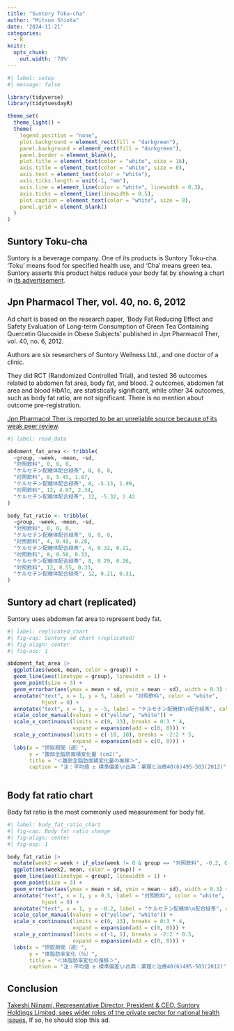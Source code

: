 ```yaml
---
title: "Suntory Toku-cha"
author: "Mitsuo Shiota"
date: '2024-11-21'
categories:
  - R
knitr: 
  opts_chunk: 
    out.width: '70%'
---
```


```r
#| label: setup
#| message: false

library(tidyverse)
library(tidytuesdayR)

theme_set(
  theme_light() +
  theme(
    legend.position = "none",
    plot.background = element_rect(fill = "darkgreen"),
    panel.background = element_rect(fill = "darkgreen"),
    panel.border = element_blank(),
    plot.title = element_text(color = "white", size = 16),
    axis.title = element_text(color = "white", size = 8),
    axis.text = element_text(color = "white"),
    axis.ticks.length = unit(-1, "mm"),
    axis.line = element_line(color = "white", linewidth = 0.3),
    axis.ticks = element_line(linewidth = 0.5),
    plot.caption = element_text(color = "white", size = 8),
    panel.grid = element_blank()
  )
)
```

## Suntory Toku-cha

Suntory is a beverage company. One of its products is Suntory Toku-cha. 'Toku' means food for specified health use, and 'Cha' means green tea. Suntory asserts this product helps reduce your body fat by showing a chart in [its advertisement](https://www.suntory.co.jp/softdrink/iyemon/tokucha/).

## Jpn Pharmacol Ther, vol. 40, no. 6, 2012

Ad chart is based on the research paper, 'Body Fat Reducing Effect and Safety Evaluation of Long-term Consumption of Green Tea Containing Quercetin Glucoside in Obese Subjects' published in Jpn Pharmacol Ther, vol. 40, no. 6, 2012.

Authors are six researchers of Suntory Wellness Ltd., and one doctor of a clinic.

They did RCT (Randomized Controlled Trial), and tested 36 outcomes related to abdomen fat area, body fat, and blood. 2 outcomes, abdomen fat area and blood HbA1c, are statistically significant, while other 34 outcomes, such as body fat ratio, are not significant. There is no mention about outcome pre-registration.

[Jpn Pharmacol Ther is reported to be an unreliable source because of its weak peer review](https://bunshun.jp/denshiban/articles/b9456).

```r
#| label: read_data

abdoment_fat_area <- tribble(
  ~group, ~week, ~mean, ~sd,
  "対照飲料", 0, 0, 0,
  "ケルセチン配糖体配合緑茶", 0, 0, 0,
  "対照飲料", 8, 5.45, 1.87,
  "ケルセチン配糖体配合緑茶", 8, -5.13, 1.99,
  "対照飲料", 12, 4.97, 2.34,
  "ケルセチン配糖体配合緑茶", 12, -5.32, 2.42
)

body_fat_ratio <- tribble(
  ~group, ~week, ~mean, ~sd,
  "対照飲料", 0, 0, 0,
  "ケルセチン配糖体配合緑茶", 0, 0, 0,
  "対照飲料", 4, 0.49, 0.28,
  "ケルセチン配糖体配合緑茶", 4, 0.32, 0.21,
  "対照飲料", 8, 0.50, 0.33,
  "ケルセチン配糖体配合緑茶", 8, 0.29, 0.26,
  "対照飲料", 12, 0.55, 0.33,
  "ケルセチン配糖体配合緑茶", 12, 0.21, 0.31,
)
```

## Suntory ad chart (replicated)

Suntory uses abdomen fat area to represent body fat.

```r
#| label: replicated_chart
#| fig-cap: Suntory ad chart (replicated) 
#| fig-align: center
#| fig-asp: 1

abdoment_fat_area |> 
  ggplot(aes(week, mean, color = group)) +
  geom_line(aes(linetype = group), linewidth = 1) +
  geom_point(size = 3) +
  geom_errorbar(aes(ymax = mean + sd, ymin = mean - sd), width = 0.3) +
  annotate("text", x = 1, y = 5, label = "対照飲料", color = "white",
           hjust = 0) +
  annotate("text", x = 1, y = -5, label = "ケルセチン配糖体\n配合緑茶", color = "yellow", hjust = 0) +
  scale_color_manual(values = c("yellow", "white")) +
  scale_x_continuous(limits = c(0, 13), breaks = 0:3 * 4,
                     expand = expansion(add = c(0, 0))) +
  scale_y_continuous(limits = c(-10, 10), breaks = -2:2 * 5,
                     expand = expansion(add = c(0, 0))) +
  labs(x = "摂取期間（週）",
       y = "腹部全脂肪面積変化量 (cm2)",
       title = "＜腹部全脂肪面積変化量の推移＞",
       caption = "注：平均値 ± 標準偏差\n出典：薬理と治療40(6)495-503(2012)")
  
```

## Body fat ratio chart

Body fat ratio is the most commonly used measurement for body fat.

```r
#| label: body_fat_ratio_chart
#| fig-cap: Body fat ratio change
#| fig-align: center
#| fig-asp: 1

body_fat_ratio |> 
  mutate(week2 = week + if_else(week != 0 & group == "対照飲料", -0.2, 0)) |> 
  ggplot(aes(week2, mean, color = group)) +
  geom_line(aes(linetype = group), linewidth = 1) +
  geom_point(size = 3) +
  geom_errorbar(aes(ymax = mean + sd, ymin = mean - sd), width = 0.3) +
  annotate("text", x = 1, y = 0.5, label = "対照飲料", color = "white",
           hjust = 0) +
  annotate("text", x = 1, y = -0.2, label = "ケルセチン配糖体\n配合緑茶", color = "yellow", hjust = 0) +
  scale_color_manual(values = c("yellow", "white")) +
  scale_x_continuous(limits = c(0, 13), breaks = 0:3 * 4,
                     expand = expansion(add = c(0, 0))) +
  scale_y_continuous(limits = c(-1, 1), breaks = -2:2 * 0.5,
                     expand = expansion(add = c(0, 0))) +
  labs(x = "摂取期間（週）",
       y = "体脂肪率変化（％）",
       title = "＜体脂肪率変化の推移＞",
       caption = "注：平均値 ± 標準偏差\n出典：薬理と治療40(6)495-503(2012)")
```

## Conclusion

[Takeshi Niinami, Representative Director, President & CEO, Suntory Holdings Limited, sees wider roles of the private sector for national health issues.](https://www.doyukai.or.jp/chairmansmsg/pressconf/2023/231003.html) If so, he should stop this ad.
